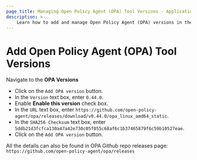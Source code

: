 ```yaml
---
page_title: Managing Open Policy Agent (OPA) Tool Versions - Application Administration - Terraform Enterprise
description: >-
    Learn how to add and manage Open Policy Agent (OPA) versions in the UI.
---
```


# Add Open Policy Agent (OPA) Tool Versions

Navigate to the **OPA Versions**
- Click on the `Add OPA version` button.
- In the `Version` text box, enter `0.44.0`.
- Enable **Enable this version** check box.
- In the `URL` text box, enter `https://github.com/open-policy-agent/opa/releases/download/v0.44.0/opa_linux_amd64_static`.
- In the `SHA256 Checksum` text box, enter `5ddb21d3fcfca130a47a42e730c05f055c68af6c1b37465879f6c59b10527eae`.
- Click on the `Add OPA version` button.

All the details can also be found in OPA Github repo releases page: `https://github.com/open-policy-agent/opa/releases`


